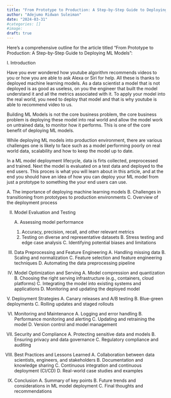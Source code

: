 ```yaml
---
title: "From Prototype to Production: A Step-by-Step Guide to Deploying ML Models"
author: "Adejumo Ridwan Suleiman"
date: "2024-03-31"
#categories: []
#image: 
draft: true
---
```


Here's a comprehensive outline for the article titled "From Prototype to Production: A Step-by-Step Guide to Deploying ML Models":

I. Introduction

Have you ever wondered how youtube algorithm recommends videos to you or how you are able to ask Alexa or Siri for help. All these is thanks to deployed machine learning models. As a data scientist a model that is not deployed is as good as useless, on you the engineer that built the model understand it and all the metrics associated with it. To apply your model into the real world, you need to deploy that model and that is why youtube is able to recommend video to us.

Building ML Models is not the core business problem, the core business problem is deploying these model into real world and allow the model work on untrained data, to monitor how it performs. This is one of the core benefit of deploying ML models.

While deploying ML models into production environment, there are various challenges one is likely to face such as a model performing poorly on real world data, scalability and how to keep the model up to date.

In a ML model deployment lifecycle, data is firts collected, preprocessed and trained. Next the model is evaluated on a test data and deployed to the end users. This proces is what you will learn about in this article, and at the end you should have an idea of how you can deploy your ML model from just a prototype to something the your end users can use. 


A. The importance of deploying machine learning models B. Challenges in transitioning from prototypes to production environments C. Overview of the deployment process

II. Model Evaluation and Testing 

    A. Assessing model performance

    1.  Accuracy, precision, recall, and other relevant metrics
    2.  Testing on diverse and representative datasets B. Stress testing and edge case analysis C. Identifying potential biases and limitations

III. Data Preprocessing and Feature Engineering A. Handling missing data B. Scaling and normalization C. Feature selection and feature engineering techniques D. Automating the data preprocessing pipeline

IV. Model Optimization and Serving A. Model compression and quantization B. Choosing the right serving infrastructure (e.g., containers, cloud platforms) C. Integrating the model into existing systems and applications D. Monitoring and updating the deployed model

V. Deployment Strategies A. Canary releases and A/B testing B. Blue-green deployments C. Rolling updates and staged rollouts

VI. Monitoring and Maintenance A. Logging and error handling B. Performance monitoring and alerting C. Updating and retraining the model D. Version control and model management

VII. Security and Compliance A. Protecting sensitive data and models B. Ensuring privacy and data governance C. Regulatory compliance and auditing

VIII. Best Practices and Lessons Learned A. Collaboration between data scientists, engineers, and stakeholders B. Documentation and knowledge sharing C. Continuous integration and continuous deployment (CI/CD) D. Real-world case studies and examples

IX. Conclusion A. Summary of key points B. Future trends and considerations in ML model deployment C. Final thoughts and recommendations

